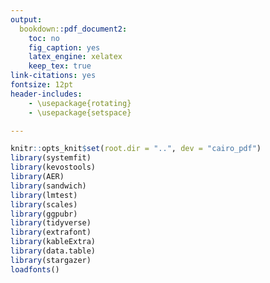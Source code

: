 ```yaml
---
output:
  bookdown::pdf_document2:
    toc: no
    fig_caption: yes
    latex_engine: xelatex
    keep_tex: true
link-citations: yes
fontsize: 12pt
header-includes:
    - \usepackage{rotating}
    - \usepackage{setspace}

---
```


```r
knitr::opts_knit$set(root.dir = "..", dev = "cairo_pdf")
library(systemfit)
library(kevostools)
library(AER)
library(sandwich)
library(lmtest)
library(scales)
library(ggpubr)
library(tidyverse)
library(extrafont)
library(kableExtra)
library(data.table)
library(stargazer)
loadfonts()
```

\begin{singlespace}
\input{"./temp/dind_reg_y_loc.tex"}
\end{singlespace}

